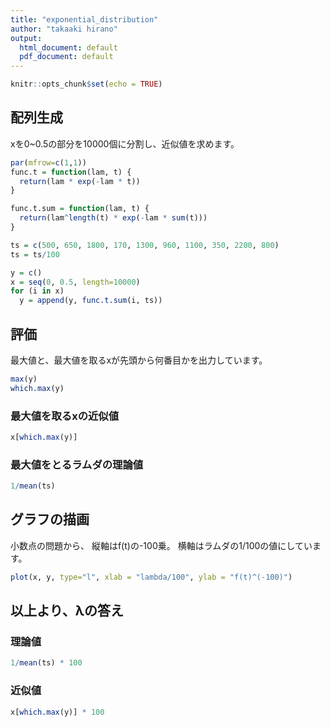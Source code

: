 ```yaml
---
title: "exponential_distribution"
author: "takaaki hirano"
output:
  html_document: default
  pdf_document: default
---
```


```r
knitr::opts_chunk$set(echo = TRUE)
```

## 配列生成
xを0~0.5の部分を10000個に分割し、近似値を求めます。
```r
par(mfrow=c(1,1)) 
func.t = function(lam, t) {
  return(lam * exp(-lam * t))
}

func.t.sum = function(lam, t) {
  return(lam^length(t) * exp(-lam * sum(t)))
}

ts = c(500, 650, 1800, 170, 1300, 960, 1100, 350, 2200, 800)
ts = ts/100

y = c()
x = seq(0, 0.5, length=10000)
for (i in x)
  y = append(y, func.t.sum(i, ts))

```
## 評価
最大値と、最大値を取るxが先頭から何番目かを出力しています。
```r
max(y)
which.max(y)
```
### 最大値を取るxの近似値
```r
x[which.max(y)]
```
### 最大値をとるラムダの理論値
```r
1/mean(ts)
```
## グラフの描画
小数点の問題から、
縦軸はf(t)の-100乗。
横軸はラムダの1/100の値にしています。
```r
plot(x, y, type="l", xlab = "lambda/100", ylab = "f(t)^(-100)")
```

## 以上より、λの答え
### 理論値
```r
1/mean(ts) * 100
```
### 近似値 
```r
x[which.max(y)] * 100
```
